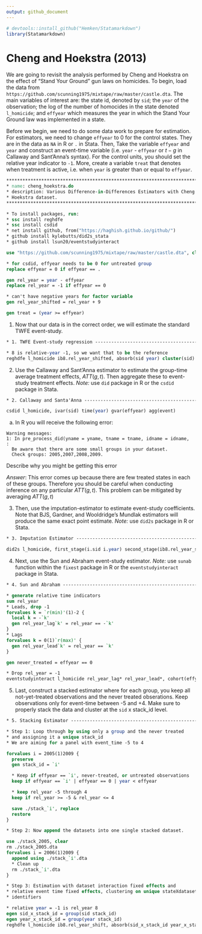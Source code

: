 ```yaml
---
output: github_document
---
```


```r
# devtools::install_github("Hemken/Statamarkdown")
library(Statamarkdown)
```

# Cheng and Hoekstra (2013)

We are going to revisit the analysis performed by Cheng and Hoekstra on the effect of "Stand Your Ground" gun laws on homicides. To begin, load the data from `https://github.com/scunning1975/mixtape/raw/master/castle.dta`. The main variables of interest are: the state id, denoted by `sid`; the `year` of the observation; the log of the number of homocides in the state denoted `l_homicide`; and `effyear` which measures the year in which the Stand Your Ground law was implemented in a state. 

Before we begin, we need to do some data work to prepare for estimation. For estimators, we need to change `effyear` to 0 for the control states. They are in the data as `NA` in R or `.` in Stata. Then, Take the variable `effyear` and `year` and construct an event-time variable (i.e. `year` - `effyear` or $t - g$ in Callaway and Sant'Anna's syntax). For the control units, you should set the relative year indicator to `-1`. More, create a variable `treat` that denotes when treatment is active, i.e. when `year` is greater than or equal to `effyear`. 

```stata
********************************************************************************
* name: cheng_hoekstra.do
* description: Various Difference-in-Differences Estimators with Cheng and 
* Hoekstra dataset.
********************************************************************************

* To install packages, run:
* ssc install reghdfe
* ssc install csdid
* net install github, from("https://haghish.github.io/github/")
* github install kylebutts/did2s_stata
* github install lsun20/eventstudyinteract

use "https://github.com/scunning1975/mixtape/raw/master/castle.dta", clear

* for csdid, effyear needs to be 0 for untreated group
replace effyear = 0 if effyear == .

gen rel_year = year - effyear
replace rel_year = -1 if effyear == 0

* can't have negative years for factor variable
gen rel_year_shifted = rel_year + 9

gen treat = (year >= effyear)
```

1. Now that our data is in the correct order, we will estimate the standard TWFE event-study.

```stata
* 1. TWFE Event-study regression -----------------------------------------------

* 8 is relative-year -1, so we want that to be the reference
reghdfe l_homicide ib8.rel_year_shifted, absorb(sid year) cluster(sid)
```

2. Use the Callaway and Sant'Anna estimator to estimate the group-time average treatment effects, $ATT(g,t)$. Then aggregate these to event-study treatment effects. *Note:* use `did` package in R or the `csdid` package in Stata. 

```stata
* 2. Callaway and Santa'Anna ---------------------------------------------------

csdid l_homicide, ivar(sid) time(year) gvar(effyear) agg(event)
```

  a. In R you will receive the following error:

  ```
  Warning messages:
  1: In pre_process_did(yname = yname, tname = tname, idname = idname,  :
    Be aware that there are some small groups in your dataset.
    Check groups: 2005,2007,2008,2009.
  ```

  Describe why you might be getting this error

  *Answer*: This error comes up because there are few treated states in each of these groups. Therefore you should be careful when conducting inference on any particular $ATT(g,t)$. This problem can be mitigated by averaging $ATT(g,t)$

3. Then, use the imputation-estimator to estimate event-study coefficients. Note that BJS, Gardner, and Wooldridge's Mundlak estimators will produce the same exact point estimate. *Note:* use `did2s` package in R or Stata. 

```stata
* 3. Imputation Estimator ------------------------------------------------------

did2s l_homicide, first_stage(i.sid i.year) second_stage(ib8.rel_year_shifted) treatment(treat) cluster(sid)
```

4. Next, use the Sun and Abraham event-study estimator. *Note:* use `sunab` function within the `fixest` package in R or the `eventstudyinteract` package in Stata. 

```stata
* 4. Sun and Abraham -----------------------------------------------------------

* generate relative time indicators
sum rel_year
* Leads, drop -1
forvalues k = `r(min)'(1)-2 {
  local k = -`k'
  gen rel_year_lag`k' = rel_year == -`k'
}
* Lags
forvalues k = 0(1)`r(max)' {
  gen rel_year_lead`k' = rel_year == `k'
}

gen never_treated = effyear == 0

* Drop rel_year = -1
eventstudyinteract l_homicide rel_year_lag* rel_year_lead*, cohort(effyear) control_cohort(never_treated) absorb(sid year) vce(cluster sid)
```

5. Last, construct a stacked estimator where for each group, you keep all not-yet-treated observations and the never treated obserations. Keep observations only for event-time between -5 and +4. Make sure to properly stack the data and cluster at the `sid` x stack_id level.

```stata
* 5. Stacking Estimator --------------------------------------------------------

* Step 1: Loop through by using only a group and the never treated
* and assigning it a unique stack_id
* We are aiming for a panel with event_time -5 to 4

forvalues i = 2005(1)2009 {
  preserve
  gen stack_id = `i'

  * Keep if effyear == `i', never-treated, or untreated observations 
  keep if effyear == `i' | effyear == 0 | year < effyear

  * keep rel_year -5 through 4
  keep if rel_year >= -5 & rel_year <= 4

  save ./stack_`i', replace
  restore
}

* Step 2: Now append the datasets into one single stacked dataset.

use ./stack_2005, clear
rm ./stack_2005.dta
forvalues i = 2006(1)2009 {
  append using ./stack_`i'.dta
  * Clean up
  rm ./stack_`i'.dta
}

* Step 3: Estimation with dataset interaction fixed effects and 
* relative event time fixed effects, clustering on unique stateXdataset
* identifiers

* relative year = -1 is rel_year 8
egen sid_x_stack_id = group(sid stack_id)
egen year_x_stack_id = group(year stack_id)
reghdfe l_homicide ib8.rel_year_shift, absorb(sid_x_stack_id year_x_stack_id) cluster(sid_x_stack_id)

```
